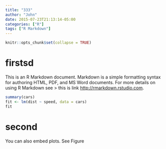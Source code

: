 ```yaml
---
title: "333"
author: "John"
date: 2015-07-23T21:13:14-05:00
categories: ["R"]
tags: ["R Markdown"]
---
```


```r
knitr::opts_chunk$set(collapse = TRUE)
```

# firstsd

This is an R Markdown document. Markdown is a simple formatting syntax for authoring HTML, PDF, and MS Word documents. For more details on using R Markdown see 
> this is link <http://rmarkdown.rstudio.com>.



```r
summary(cars)
fit <- lm(dist ~ speed, data = cars)
fit
```

# second

You can also embed plots. See Figure 


